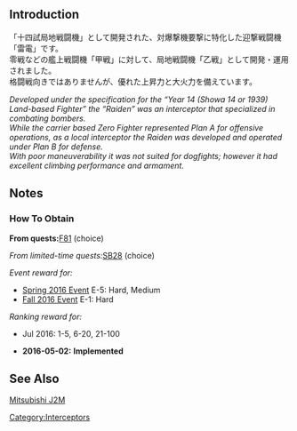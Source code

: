 {{EquipmentInfo|175}}

==Introduction==
「十四試局地戦闘機」として開発された、対爆撃機要撃に特化した迎撃戦闘機「雷電」です。<br/>
零戦などの艦上戦闘機「甲戦」に対して、局地戦闘機「乙戦」として開発・運用されました。<br/>
格闘戦向きではありませんが、優れた上昇力と大火力を備えています。

''Developed under the specification for the “Year 14 (Showa 14 or 1939) Land-based Fighter” the “Raiden” was an interceptor that specialized in combating bombers.''<br>
''While the carrier based Zero Fighter represented Plan A for offensive operations, as a local interceptor the Raiden was developed and operated under Plan B for defense.''<br>
''With poor maneuverability it was not suited for dogfights; however it had excellent climbing performance and armament.''

==Notes==
<div class="mw-collapsible"><h3>How To Obtain</h3>
<div class="mw-collapsible-content">
'''From quests: '''[[Quests#F81|F81]] (choice)

''From limited-time quests: ''[[Quests/Seasonal#SB28|SB28]] (choice)

''Event reward for:''
* [[Spring 2016 Event]] E-5: Hard, Medium
* [[Fall 2016 Event]] E-1: Hard

''Ranking reward for:''
* Jul 2016: 1-5, 6-20, 21-100

</div></div>


<div class="mw-collapsible><h3>Updates History</h3>
<div class="mw-collapsible-content>
* '''2016-05-02:''' '''Implemented'''
</div></div>

==See Also==
[[wikipedia:Mitsubishi J2M|Mitsubishi J2M]]
{{Equipmentlist}}
[[Category:Interceptors]]